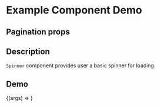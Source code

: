 
<Meta title="Example/Spinner" component={Spinner} />

# Example Component Demo

## Pagination props
<Props of={Spinner} />

## Description

`Spinner` component provides user a basic spinner for loading.

## Demo

<Canvas>
  <Story name="Example Spinner">
    {(args) => <Spinner {...args} />}
  </Story>
</Canvas>
